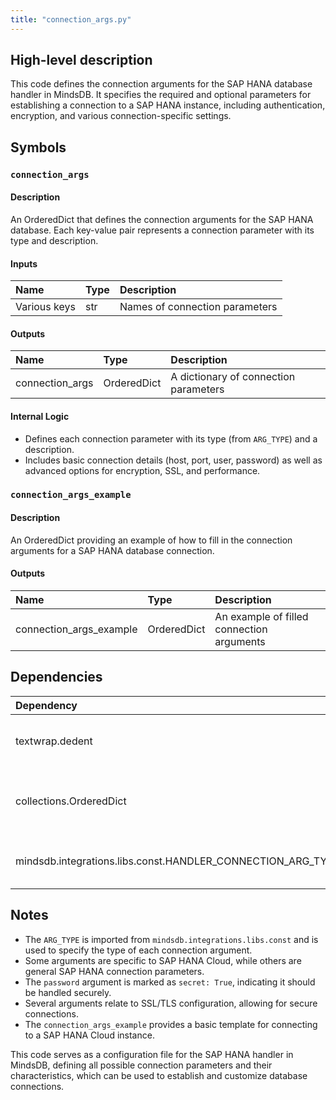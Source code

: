 ```yaml
---
title: "connection_args.py"
---
```


## High-level description
This code defines the connection arguments for the SAP HANA database handler in MindsDB. It specifies the required and optional parameters for establishing a connection to a SAP HANA instance, including authentication, encryption, and various connection-specific settings.

## Symbols

### `connection_args`
#### Description
An OrderedDict that defines the connection arguments for the SAP HANA database. Each key-value pair represents a connection parameter with its type and description.

#### Inputs
| Name | Type | Description |
|:-----|:-----|:------------|
| Various keys | str | Names of connection parameters |

#### Outputs
| Name | Type | Description |
|:-----|:-----|:------------|
| connection_args | OrderedDict | A dictionary of connection parameters |

#### Internal Logic
- Defines each connection parameter with its type (from `ARG_TYPE`) and a description.
- Includes basic connection details (host, port, user, password) as well as advanced options for encryption, SSL, and performance.

### `connection_args_example`
#### Description
An OrderedDict providing an example of how to fill in the connection arguments for a SAP HANA database connection.

#### Outputs
| Name | Type | Description |
|:-----|:-----|:------------|
| connection_args_example | OrderedDict | An example of filled connection arguments |

## Dependencies
| Dependency | Purpose |
|:-----------|:--------|
| textwrap.dedent | Used to format multi-line descriptions |
| collections.OrderedDict | Used to maintain order of connection arguments |
| mindsdb.integrations.libs.const.HANDLER_CONNECTION_ARG_TYPE | Defines types for connection arguments |

## Notes
- The `ARG_TYPE` is imported from `mindsdb.integrations.libs.const` and is used to specify the type of each connection argument.
- Some arguments are specific to SAP HANA Cloud, while others are general SAP HANA connection parameters.
- The `password` argument is marked as `secret: True`, indicating it should be handled securely.
- Several arguments relate to SSL/TLS configuration, allowing for secure connections.
- The `connection_args_example` provides a basic template for connecting to a SAP HANA Cloud instance.

This code serves as a configuration file for the SAP HANA handler in MindsDB, defining all possible connection parameters and their characteristics, which can be used to establish and customize database connections.